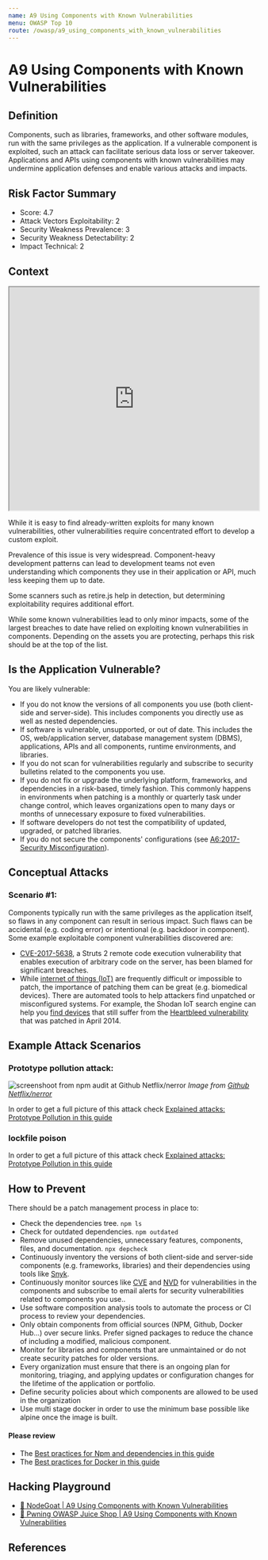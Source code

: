 ```yaml
---
name: A9 Using Components with Known Vulnerabilities
menu: OWASP Top 10
route: /owasp/a9_using_components_with_known_vulnerabilities
---
```


# A9 Using Components with Known Vulnerabilities


## Definition

Components, such as libraries, frameworks, and other software modules, run with the same
privileges as the application. If a vulnerable component is exploited, such an attack can facilitate
serious data loss or server takeover. Applications and APIs using components with known
vulnerabilities may undermine application defenses and enable various attacks and impacts. 

## Risk Factor Summary

- Score: 4.7
- Attack Vectors Exploitability: 2
- Security Weakness Prevalence: 3
- Security Weakness Detectability: 2
- Impact Technical: 2

## Context

<iframe width="100%" height="450"
src="https://www.youtube.com/embed/IGsNYVDKRV0">
</iframe>


While it is easy to find already-written
exploits for many known
vulnerabilities, other vulnerabilities
require concentrated effort to develop
a custom exploit.


Prevalence of this issue is very widespread.
Component-heavy development patterns can lead to
development teams not even understanding which
components they use in their application or API,
much less keeping them up to date.


Some scanners such as retire.js help in detection,
but determining exploitability requires additional
effort.


While some known vulnerabilities
lead to only minor impacts, some of
the largest breaches to date have
relied on exploiting known
vulnerabilities in components.
Depending on the assets you are
protecting, perhaps this risk should
be at the top of the list.

## Is the Application Vulnerable?

You are likely vulnerable:
- If you do not know the versions of all components you use
(both client-side and server-side). This includes components
you directly use as well as nested dependencies.
- If software is vulnerable, unsupported, or out of date. This
includes the OS, web/application server, database
management system (DBMS), applications, APIs and all
components, runtime environments, and libraries.
- If you do not scan for vulnerabilities regularly and subscribe to
security bulletins related to the components you use.
- If you do not fix or upgrade the underlying platform,
frameworks, and dependencies in a risk-based, timely fashion.
This commonly happens in environments when patching is a
monthly or quarterly task under change control, which leaves
organizations open to many days or months of unnecessary
exposure to fixed vulnerabilities.
- If software developers do not test the compatibility of updated,
upgraded, or patched libraries.
- If you do not secure the components' configurations
(see [A6:2017-Security Misconfiguration](/owasp/a6_security_misconfiguration)).


## Conceptual Attacks

### Scenario #1: 
Components typically run with the same privileges
as the application itself, so flaws in any component can result in
serious impact. Such flaws can be accidental (e.g. coding error)
or intentional (e.g. backdoor in component). Some example
exploitable component vulnerabilities discovered are:
- [CVE-2017-5638](https://cve.mitre.org/cgi-bin/cvename.cgi?name=CVE-2017-5638), a Struts 2 remote code execution vulnerability
that enables execution of arbitrary code on the server, has
been blamed for significant breaches.
- While [internet of things (IoT)](https://en.wikipedia.org/wiki/Internet_of_things) are frequently difficult or
impossible to patch, the importance of patching them can be
great (e.g. biomedical devices).
There are automated tools to help attackers find unpatched or
misconfigured systems. For example, the Shodan IoT search
engine can help you [find devices](https://www.shodan.io/report/89bnfUyJ) that still suffer from
the [Heartbleed vulnerability](https://en.wikipedia.org/wiki/Heartbleed) that was patched in April 2014.


## Example Attack Scenarios

### Prototype pollution attack: 

![screenshoot from npm audit at Github Netflix/nerror](../../public/prototype_pollution_alert.png)
_Image from [Github Netflix/nerror](https://github.com/Netflix/nerror/issues/8)_


In order to get a full picture of this attack check [Explained attacks: Prototype Pollution in this guide](/attacks_explained/prototype_pollution)


### lockfile poison

In order to get a full picture of this attack check [Explained attacks: Prototype Pollution in this guide](/attacks_explained/lockfile)


## How to Prevent

There should be a patch management process in place to:
- Check the dependencies tree. `npm ls`
- Check for outdated dependencies. `npm outdated`
- Remove unused dependencies, unnecessary features,
components, files, and documentation. `npx depcheck`
- Continuously inventory the versions of both client-side and
server-side components (e.g. frameworks, libraries) and their
dependencies using tools like [Snyk](https://support.snyk.io/hc/en-us/articles/360003919937-Getting-started-with-the-CLI). 
- Continuously monitor sources like [CVE](https://cve.mitre.org/) and [NVD](https://nvd.nist.gov/)
for vulnerabilities in the components and subscribe to email
alerts for security vulnerabilities related to components you
use.. 
- Use software composition
analysis tools to automate the process or CI process to review your dependencies. 
- Only obtain components from official sources (NPM, Github, Docker Hub...) over secure links.
Prefer signed packages to reduce the chance of including a
modified, malicious component.
- Monitor for libraries and components that are unmaintained or
do not create security patches for older versions. 
- Every organization must ensure that there is an ongoing plan for
monitoring, triaging, and applying updates or configuration
changes for the lifetime of the application or portfolio. 
- Define security policies about which components are allowed to be used in the organization
- Use multi stage docker in order to use the minimum base possible like alpine once the image is built.

#### Please review
- The [Best practices for Npm and dependencies in this guide](/best_practices/npm_and_dependencies)
- The [Best practices for Docker in this guide](/best_practices/docker)



## Hacking Playground

- [🐐 NodeGoat | A9 Using Components with Known Vulnerabilities](https://nodegoat.herokuapp.com/tutorial/a9)
- [🧃 Pwning OWASP Juice Shop | A9 Using Components with Known Vulnerabilities](https://pwning.owasp-juice.shop/part2/vulnerable-components.html)

## References